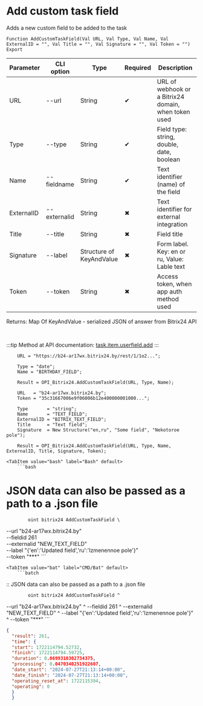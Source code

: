 ﻿---
sidebar_position: 2
---


# Add custom task field
 Adds a new custom field to be added to the task



`Function AddCustomTaskField(Val URL, Val Type, Val Name, Val ExternalID = "", Val Title = "", Val Signature = "", Val Token = "") Export`

  | Parameter | CLI option | Type | Required | Description |
  |-|-|-|-|-|
  | URL | --url | String | &#x2714; | URL of webhook or a Bitrix24 domain, when token used |
  | Type | --type | String | &#x2714; | Field type: string, double, date, boolean |
  | Name | --fieldname | String | &#x2714; | Text identifier (name) of the field |
  | ExternalID | --externalid | String | &#x2716; | Text identifier for external integration |
  | Title | --title | String | &#x2716; | Field title |
  | Signature | --label | Structure of KeyAndValue | &#x2716; | Form label. Key: en or ru, Value: Lable text |
  | Token | --token | String | &#x2716; | Access token, when app auth method used |

  
  Returns:  Map Of KeyAndValue - serialized JSON of answer from Bitrix24 API

<br/>

:::tip
Method at API documentation: [task.item.userfield.add](https://dev.1c-bitrix.ru/rest_help/tasks/task/userfield/add.php)
:::
<br/>


```bsl title="1C:Enterprise/OneScript code example"
    URL = "https://b24-ar17wx.bitrix24.by/rest/1/1o2...";

    Type = "date";
    Name = "BIRTHDAY_FIELD";

    Result = OPI_Bitrix24.AddCustomTaskField(URL, Type, Name);

    URL   = "b24-ar17wx.bitrix24.by";
    Token = "35c31667006e9f06006b12e400000001000...";

    Type       = "string";
    Name       = "TEXT_FIELD";
    ExternalID = "BITRIX_TEXT_FIELD";
    Title      = "Text field";
    Signature  = New Structure("en,ru", "Some field", "Nekotoroe pole");

    Result = OPI_Bitrix24.AddCustomTaskField(URL, Type, Name, ExternalID, Title, Signature, Token);
```
 

 <Tabs>
  
    <TabItem value="bash" label="Bash" default>
        ```bash
# JSON data can also be passed as a path to a .json file

            oint bitrix24 AddCustomTaskField \
 --url "b24-ar17wx.bitrix24.by" \
 --fieldid 261 \
 --externalid "NEW_TEXT_FIELD" \
 --label "{'en':'Updated field','ru':'Izmenennoe pole'}" \
 --token "***"
        ```
    </TabItem>
  
    <TabItem value="bat" label="CMD/Bat" default>
        ```batch
:: JSON data can also be passed as a path to a .json file

            oint bitrix24 AddCustomTaskField ^
 --url "b24-ar17wx.bitrix24.by" ^
 --fieldid 261 ^
 --externalid "NEW_TEXT_FIELD" ^
 --label "{'en':'Updated field','ru':'Izmenennoe pole'}" ^
 --token "***"
        ```
    </TabItem>
</Tabs>


```json title="Result"
{
  "result": 261,
  "time": {
  "start": 1722114794.52732,
  "finish": 1722114794.59725,
  "duration": 0.0699310302734375,
  "processing": 0.0470340251922607,
  "date_start": "2024-07-27T21:13:14+00:00",
  "date_finish": "2024-07-27T21:13:14+00:00",
  "operating_reset_at": 1722115394,
  "operating": 0
  }
  }
```
